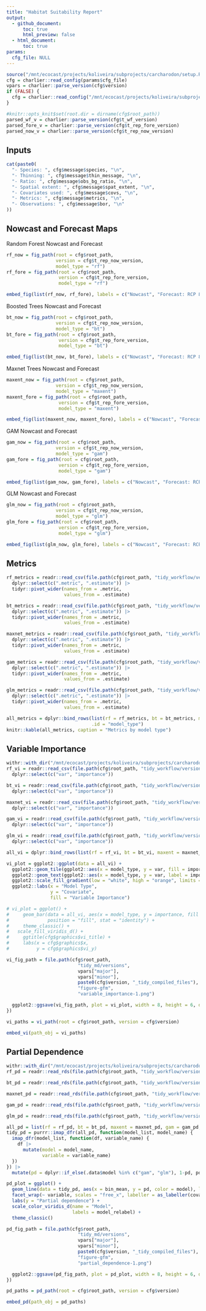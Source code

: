 ```yaml
---
title: "Habitat Suitability Report"
output: 
  - github_document:
      toc: true
      html_preview: false
  - html_document:
      toc: true
params: 
  cfg_file: NULL 
---
```


```r
source("/mnt/ecocast/projects/koliveira/subprojects/carcharodon/setup.R")
cfg = charlier::read_config(params$cfg_file)
vpars = charlier::parse_version(cfg$version)
if (FALSE) {
  cfg = charlier::read_config("/mnt/ecocast/projects/koliveira/subprojects/carcharodon/workflows/tidy_md/m21.10076.yaml")
}

```

```r
#knitr::opts_knit$set(root.dir = dirname(cfg$root_path))
parsed_wf_v = charlier::parse_version(cfg$t_wf_version)
parsed_fore_v = charlier::parse_version(cfg$t_rep_fore_version)
parsed_now_v = charlier::parse_version(cfg$t_rep_now_version)
```

## Inputs
```r
cat(paste0(
  "- Species: ", cfg$message$species, "\n",
  "- Thinning: ", cfg$message$thin_message, "\n",
  "- Ratio: ", cfg$message$obs_bg_ratio, "\n",
  "- Spatial extent: ", cfg$message$spat_extent, "\n",
  "- Covariates used: ", cfg$message$covs, "\n",
  "- Metrics: ", cfg$message$metrics, "\n",
  "- Observations: ", cfg$message$bor, "\n"
))
```

## Nowcast and Forecast Maps

Random Forest Nowcast and Forecast

```r
rf_now = fig_path(root = cfg$root_path,
                  version = cfg$t_rep_now_version,
                  model_type = "rf")
rf_fore = fig_path(root = cfg$root_path,
                   version = cfg$t_rep_fore_version,
                   model_type = "rf")
```

```r
embed_fig(list(rf_now, rf_fore), labels = c("Nowcast", "Forecast: RCP 8.5 2075"), width = "45%")
```

Boosted Trees Nowcast and Forecast

```r
bt_now = fig_path(root = cfg$root_path, 
                  version = cfg$t_rep_now_version, 
                  model_type = "bt")
bt_fore = fig_path(root = cfg$root_path,
                   version = cfg$t_rep_fore_version,
                   model_type = "bt")
```

```r
embed_fig(list(bt_now, bt_fore), labels = c("Nowcast", "Forecast: RCP 8.5 2075"), width = "45%")
```


Maxnet Trees Nowcast and Forecast

```r
maxent_now = fig_path(root = cfg$root_path, 
                  version = cfg$t_rep_now_version, 
                  model_type = "maxent")
maxent_fore = fig_path(root = cfg$root_path,
                   version = cfg$t_rep_fore_version,
                   model_type = "maxent")
```

```r
embed_fig(list(maxent_now, maxent_fore), labels = c("Nowcast", "Forecast: RCP 8.5 2075"), width = "45%")
```

GAM Nowcast and Forecast

```r
gam_now = fig_path(root = cfg$root_path, 
                  version = cfg$t_rep_now_version, 
                  model_type = "gam")
gam_fore = fig_path(root = cfg$root_path,
                   version = cfg$t_rep_fore_version,
                   model_type = "gam")
```

```r
embed_fig(list(gam_now, gam_fore), labels = c("Nowcast", "Forecast: RCP 8.5 2075"), width = "45%")
```

GLM Nowcast and Forecast

```r
glm_now = fig_path(root = cfg$root_path, 
                  version = cfg$t_rep_now_version, 
                  model_type = "glm")
glm_fore = fig_path(root = cfg$root_path,
                   version = cfg$t_rep_fore_version,
                   model_type = "glm")
```

```r
embed_fig(list(glm_now, glm_fore), labels = c("Nowcast", "Forecast: RCP 8.5 2075"), width = "45%")
```

## Metrics

```r
rf_metrics = readr::read_csv(file.path(cfg$root_path, "tidy_workflow/versions", parsed_wf_v["major"], parsed_wf_v["minor"], cfg$t_wf_version, paste0(cfg$t_wf_version, "_rf_final_metrics.csv")), show_col_types = FALSE) |> 
  dplyr::select(c(".metric", ".estimate")) |>
  tidyr::pivot_wider(names_from = .metric,
                     values_from = .estimate)

bt_metrics = readr::read_csv(file.path(cfg$root_path, "tidy_workflow/versions", parsed_wf_v["major"], parsed_wf_v["minor"], cfg$t_wf_version, paste0(cfg$t_wf_version, "_bt_final_metrics.csv")), show_col_types = FALSE) |> 
  dplyr::select(c(".metric", ".estimate")) |>
  tidyr::pivot_wider(names_from = .metric,
                     values_from = .estimate)

maxnet_metrics = readr::read_csv(file.path(cfg$root_path, "tidy_workflow/versions", parsed_wf_v["major"], parsed_wf_v["minor"], cfg$t_wf_version, paste0(cfg$t_wf_version, "_maxent_final_metrics.csv")), show_col_types = FALSE) |> 
  dplyr::select(c(".metric", ".estimate")) |>
  tidyr::pivot_wider(names_from = .metric,
                     values_from = .estimate)

gam_metrics = readr::read_csv(file.path(cfg$root_path, "tidy_workflow/versions", parsed_wf_v["major"], parsed_wf_v["minor"], cfg$t_wf_version, paste0(cfg$t_wf_version, "_gam_final_metrics.csv")), show_col_types = FALSE) |> 
  dplyr::select(c(".metric", ".estimate")) |>
  tidyr::pivot_wider(names_from = .metric,
                     values_from = .estimate)

glm_metrics = readr::read_csv(file.path(cfg$root_path, "tidy_workflow/versions", parsed_wf_v["major"], parsed_wf_v["minor"], cfg$t_wf_version, paste0(cfg$t_wf_version, "_glm_final_metrics.csv")), show_col_types = FALSE) |> 
  dplyr::select(c(".metric", ".estimate")) |>
  tidyr::pivot_wider(names_from = .metric,
                     values_from = .estimate)

all_metrics = dplyr::bind_rows(list(rf = rf_metrics, bt = bt_metrics, maxnet = maxnet_metrics, gam = gam_metrics, glm = glm_metrics),
                               .id = "model_type")
knitr::kable(all_metrics, caption = "Metrics by model type")
```

## Variable Importance

```r
withr::with_dir("/mnt/ecocast/projects/koliveira/subprojects/carcharodon", {
rf_vi = readr::read_csv(file.path(cfg$root_path, "tidy_workflow/versions", parsed_wf_v["major"], parsed_wf_v["minor"], cfg$t_wf_version, paste0(cfg$t_wf_version, "_rf_vi.csv")), show_col_types = FALSE) |>
  dplyr::select(c("var", "importance")) 

bt_vi = readr::read_csv(file.path(cfg$root_path, "tidy_workflow/versions", parsed_wf_v["major"], parsed_wf_v["minor"], cfg$t_wf_version, paste0(cfg$t_wf_version, "_bt_vi.csv")), show_col_types = FALSE) |>
  dplyr::select(c("var", "importance")) 

maxnet_vi = readr::read_csv(file.path(cfg$root_path, "tidy_workflow/versions", parsed_wf_v["major"], parsed_wf_v["minor"], cfg$t_wf_version, paste0(cfg$t_wf_version, "_maxent_vi.csv")), show_col_types = FALSE) |>
  dplyr::select(c("var", "importance")) 

gam_vi = readr::read_csv(file.path(cfg$root_path, "tidy_workflow/versions", parsed_wf_v["major"], parsed_wf_v["minor"], cfg$t_wf_version, paste0(cfg$t_wf_version, "_gam_vi.csv")), show_col_types = FALSE) |>
  dplyr::select(c("var", "importance")) 

glm_vi = readr::read_csv(file.path(cfg$root_path, "tidy_workflow/versions", parsed_wf_v["major"], parsed_wf_v["minor"], cfg$t_wf_version, paste0(cfg$t_wf_version, "_glm_vi.csv")), show_col_types = FALSE) |>
  dplyr::select(c("var", "importance")) 

all_vi = dplyr::bind_rows(list(rf = rf_vi, bt = bt_vi, maxent = maxnet_vi, gam = gam_vi, glm = glm_vi), .id = "model_type")

vi_plot = ggplot2::ggplot(data = all_vi) +
  ggplot2::geom_tile(ggplot2::aes(x = model_type, y = var, fill = importance)) +
  ggplot2::geom_text(ggplot2::aes(x = model_type, y = var, label = importance)) +
  ggplot2::scale_fill_gradient(low = "white", high = "orange", limits = c(0,100)) +
  ggplot2::labs(x = "Model Type", 
                y = "Covariate",
                fill = "Variable Importance")

# vi_plot = ggplot() +
#     geom_bar(data = all_vi, aes(x = model_type, y = importance, fill = var),
#              position = "fill", stat = "identity") +
#     theme_classic() +
#   scale_fill_viridis_d() +
#     ggtitle(cfg$graphics$vi_title) +
#     labs(x = cfg$graphics$x, 
#          y = cfg$graphics$vi_y)

vi_fig_path = file.path(cfg$root_path,
                          "tidy_md/versions",
                          vpars["major"],
                          vpars["minor"],
                          paste0(cfg$version, "_tidy_compiled_files"),
                          "figure-gfm",
                          "variable_importance-1.png")

  ggplot2::ggsave(vi_fig_path, plot = vi_plot, width = 8, height = 6, dpi = 300, create.dir = TRUE)
})
```

```r
vi_paths = vi_path(root = cfg$root_path, version = cfg$version)

embed_vi(path_obj = vi_paths)
```

## Partial Dependence
```r
withr::with_dir("/mnt/ecocast/projects/koliveira/subprojects/carcharodon", {
rf_pd = readr::read_rds(file.path(cfg$root_path, "tidy_workflow/versions", parsed_wf_v["major"], parsed_wf_v["minor"], cfg$t_wf_version, paste0(cfg$t_wf_version, "_rf_pd.rds")))

bt_pd = readr::read_rds(file.path(cfg$root_path, "tidy_workflow/versions", parsed_wf_v["major"], parsed_wf_v["minor"], cfg$t_wf_version, paste0(cfg$t_wf_version, "_bt_pd.rds")))

maxnet_pd = readr::read_rds(file.path(cfg$root_path, "tidy_workflow/versions", parsed_wf_v["major"], parsed_wf_v["minor"], cfg$t_wf_version, paste0(cfg$t_wf_version, "_maxent_pd.rds")))

gam_pd = readr::read_rds(file.path(cfg$root_path, "tidy_workflow/versions", parsed_wf_v["major"], parsed_wf_v["minor"], cfg$t_wf_version, paste0(cfg$t_wf_version, "_gam_pd.rds")))

glm_pd = readr::read_rds(file.path(cfg$root_path, "tidy_workflow/versions", parsed_wf_v["major"], parsed_wf_v["minor"], cfg$t_wf_version, paste0(cfg$t_wf_version, "_glm_pd.rds")))

all_pd = list(rf = rf_pd, bt = bt_pd, maxent = maxnet_pd, gam = gam_pd, glm = glm_pd)
tidy_pd = purrr::imap_dfr(all_pd, function(model_list, model_name) {
  imap_dfr(model_list, function(df, variable_name) {
    df |>
      mutate(model = model_name,
             variable = variable_name)
  })
}) |>
  mutate(pd = dplyr::if_else(.data$model %in% c("gam", "glm"), 1-pd, pd))

pd_plot = ggplot() +
  geom_line(data = tidy_pd, aes(x = bin_mean, y = pd, color = model), linewidth = 1) +
  facet_wrap(~ variable, scales = "free_x", labeller = as_labeller(covar_relabel)) +
  labs(y = "Partial dependence") +
  scale_color_viridis_d(name = "Model",
                        labels = model_relabel) +
  theme_classic()

pd_fig_path = file.path(cfg$root_path,
                          "tidy_md/versions",
                          vpars["major"],
                          vpars["minor"],
                          paste0(cfg$version, "_tidy_compiled_files"),
                          "figure-gfm",
                          "partial_dependence-1.png")

  ggplot2::ggsave(pd_fig_path, plot = pd_plot, width = 8, height = 6, dpi = 300)
})
```

```r
pd_paths = pd_path(root = cfg$root_path, version = cfg$version)

embed_pd(path_obj = pd_paths)
```

